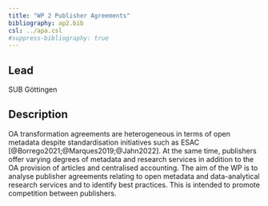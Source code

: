 ```yaml
---
title: "WP 2 Publisher Agreements"
bibliography: ap2.bib
csl: ../apa.csl
#suppress-bibliography: true
---
```


## Lead

SUB Göttingen

## Description

OA transformation agreements are heterogeneous in terms of open metadata despite standardisation initiatives such as ESAC [@Borrego2021;@Marques2019;@Jahn2022]. At the same time, publishers offer varying degrees of metadata and research services in addition to the OA provision of articles and centralised accounting. The aim of the WP is to analyse publisher agreements relating to open metadata and data-analytical research services and to identify best practices. This is intended to promote competition between publishers.